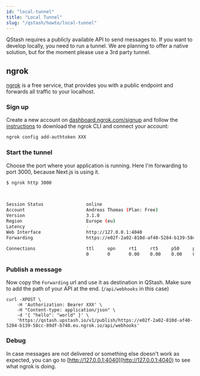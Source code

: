 ```yaml
---
id: "local-tunnel"
title: "Local Tunnel"
slug: "/qstash/howto/local-tunnel"
---
```


QStash requires a publicly available API to send messages to. If you want to
develop locally, you need to run a tunnel. We are planning to offer a native
solution, but for the moment please use a 3rd party tunnel.

## ngrok

[ngrok](https://ngrok.com) is a free service, that provides you with a public endpoint
and forwards all traffic to your localhost.

### Sign up

Create a new account on
[dashboard.ngrok.com/signup](https://dashboard.ngrok.com/signup) and follow the
[instructions](https://dashboard.ngrok.com/get-started/setup) to download the
ngrok CLI and connect your account:

```bash
ngrok config add-authtoken XXX
```

### Start the tunnel

Choose the port where your application is running. Here I'm forwarding to port
3000, because Next.js is using it.

```bash
$ ngrok http 3000

                                                                                                                                                                  
                                                                                                                               
Session Status                online                                                                                           
Account                       Andreas Thomas (Plan: Free)                                                                      
Version                       3.1.0                                                                                            
Region                        Europe (eu)                                                                                      
Latency                       -                                                                                                
Web Interface                 http://127.0.0.1:4040                                                                            
Forwarding                    https://e02f-2a02-810d-af40-5284-b139-58cc-89df-b740.eu.ngrok.io -> http://localhost:3000        
                                                                                                                               
Connections                   ttl     opn     rt1     rt5     p50     p90                                                      
                              0       0       0.00    0.00    0.00    0.00
```

### Publish a message

Now copy the `Forwarding` url and use it as destination in QStash. Make sure to
add the path of your API at the end. (`/api/webhooks` in this case)

```
curl -XPOST \
    -H 'Authorization: Bearer XXX' \
    -H "Content-type: application/json" \
    -d '{ "hello": "world" }' \
    'https://qstash.upstash.io/v1/publish/https://e02f-2a02-810d-af40-5284-b139-58cc-89df-b740.eu.ngrok.io/api/webhooks'
```

### Debug

In case messages are not delivered or something else doesn't work as expected,
you can go to [http://127.0.0.1:4040](http://127.0.0.1:4040) to see what ngrok
is doing.
